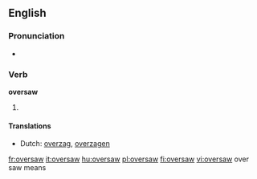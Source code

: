 ==English==

===Pronunciation===
* {{IPA|/ˈovəɻsɑʊ/}}

===Verb===
'''oversaw'''

# {{past tense of| to [[oversee]]}}

====Translations====
* Dutch: [[overzag]], [[overzagen]]

[[fr:oversaw]]
[[it:oversaw]]
[[hu:oversaw]]
[[pl:oversaw]]
[[fi:oversaw]]
[[vi:oversaw]]
over saw means